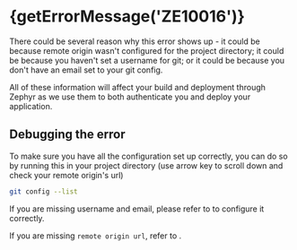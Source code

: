 
# {getErrorMessage('ZE10016')}

<ErrorInfo code="ZE10016" terminal related="ZE10014,ZE10015,ZE10017" />

There could be several reason why this error shows up - it could be because remote origin wasn't configured for the project directory; it could be because you haven't set a username for git; or it could be because you don't have an email set to your git config.

All of these information will affect your build and deployment through Zephyr as we use them to both authenticate you and deploy your application.

## Debugging the error

To make sure you have all the configuration set up correctly, you can do so by running this in your project directory (use arrow key to scroll down and check your remote origin's url)

```bash
git config --list
```

If you are missing username and email, please refer to <ErrorLink code="ZE10015" /> to configure it correctly.

If you are missing `remote origin url`, refer to <ErrorLink code="ZE10014" />.
